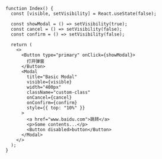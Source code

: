 ```tsx live=true
function Index() {
  const [visible, setVisibility] = React.useState(false);

  const showModal = () => setVisibility(true);
  const cancel = () => setVisibility(false);
  const confirm = () => setVisibility(false);

  return (
    <>
      <Button type="primary" onClick={showModal}>
        打开弹窗
      </Button>
      <Modal
        title="Basic Modal"
        visible={visible}
        width="400px"
        className="custom-class"
        onCancel={cancel}
        onConfirm={confirm}
        style={{ top: "10%" }}
      >
        <a href="www.baidu.com">跳转</a>
        <p>Some contents...</p>
        <Button disabled>button</Button>
      </Modal>
    </>
  );
}
```

